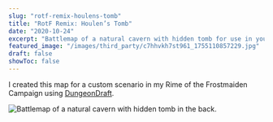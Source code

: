```yaml
---
slug: "rotf-remix-houlens-tomb"
title: "RotF Remix: Houlen’s Tomb"
date: "2020-10-24"
excerpt: "Battlemap of a natural cavern with hidden tomb for use in your TTRPGs and 5th edition games."
featured_image: "/images/third_party/c7hhvkh7st961_1755110857229.jpg"
draft: false
showToc: false
---
```


I created this map for a custom scenario in my Rime of the Frostmaiden Campaign using <a href="https://dungeondraft.net/" target="_blank" rel="noreferrer noopener">DungeonDraft</a>.

<img src="https://i.redd.it/c7hhvkh7st961.jpg" alt="Battlemap of a natural cavern with hidden tomb in the back." />